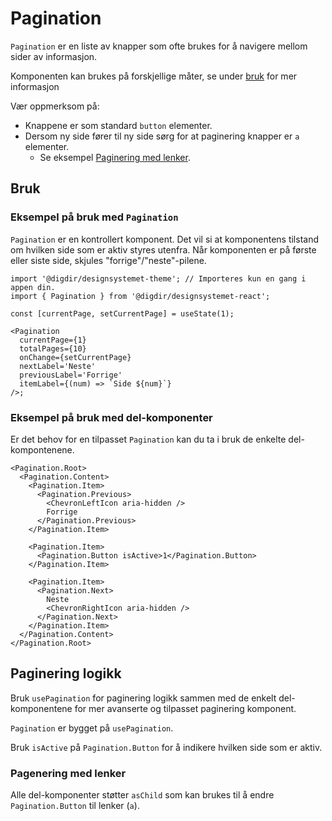 


<Meta of={PaginationStories} />

# Pagination

`Pagination` er en liste av knapper som ofte brukes for å navigere mellom sider av informasjon.

Komponenten kan brukes på forskjellige måter, se under [bruk](/docs/komponenter-pagination--docs#bruk) for mer informasjon

Vær oppmerksom på:

- Knappene er som standard `button` elementer.
- Dersom ny side fører til ny side sørg for at paginering knapper er `a` elementer.
  - Se eksempel [Paginering med lenker](/docs/komponenter-pagination--with-anchor).

<Primary />
<Controls of={PaginationStories.Preview} />

## Bruk

<Information text='token' />

### Eksempel på bruk med `Pagination`

`Pagination` er en kontrollert komponent. Det vil si at komponentens tilstand om hvilken side som er aktiv styres utenfra. Når komponenten er på første eller siste side, skjules "forrige"/"neste"-pilene.

```tsx
import '@digdir/designsystemet-theme'; // Importeres kun en gang i appen din.
import { Pagination } from '@digdir/designsystemet-react';

const [currentPage, setCurrentPage] = useState(1);

<Pagination
  currentPage={1}
  totalPages={10}
  onChange={setCurrentPage}
  nextLabel='Neste'
  previousLabel='Forrige'
  itemLabel={(num) => `Side ${num}`}
/>;
```

### Eksempel på bruk med del-komponenter

Er det behov for en tilpasset `Pagination` kan du ta i bruk de enkelte del-kompontenene.

```tsx
<Pagination.Root>
  <Pagination.Content>
    <Pagination.Item>
      <Pagination.Previous>
        <ChevronLeftIcon aria-hidden />
        Forrige
      </Pagination.Previous>
    </Pagination.Item>

    <Pagination.Item>
      <Pagination.Button isActive>1</Pagination.Button>
    </Pagination.Item>

    <Pagination.Item>
      <Pagination.Next>
        Neste
        <ChevronRightIcon aria-hidden />
      </Pagination.Next>
    </Pagination.Item>
  </Pagination.Content>
</Pagination.Root>
```

## Paginering logikk

Bruk `usePagination` for paginering logikk sammen med de enkelt del-komponentene for mer avanserte og tilpasset paginering komponent.

`Pagination` er bygget på `usePagination`.

Bruk `isActive` på `Pagination.Button` for å indikere hvilken side som er aktiv.

<Canvas of={PaginationStories.UsePagination} />

### Pagenering med lenker

Alle del-komponenter støtter `asChild` som kan brukes til å endre `Pagination.Button` til lenker (`a`).

<Canvas of={PaginationStories.WithAnchor} />
